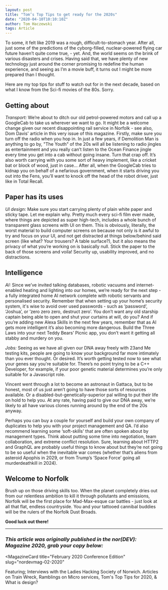 ```yaml
---
layout: post
title: "Tom’s Top Tips to get ready for the 2020s"
date: "2020-04-10T10:10:10Z"
author: Tom Haczewski
tags: Article
---
```


To some, it felt like 2019 was a rough, difficult-to-stomach year. After all, just some of the predictions of the cyborg-filled, nuclear-powered flying car future haven’t quite come true, - yet. And, the world seems on the brink of various disasters and crises. Having said that, we have plenty of new technology just around the corner promising to redefine the human experience, and seeing as I’m a movie buff, it turns out I might be more prepared than I thought.

Here are my top tips for stuff to watch out for in the next decade, based on what I know from the Sci-fi movies of the 80s. Sorry.

## Getting about

_Transport:_ We’re about to ditch our old petrol-powered motors and call up a GoogleCab to take us wherever we want to go. It might be a welcome change given our recent disappointing rail service in Norfolk - see also, Dom Davis' article in this very issue of this magazine. Firstly, make sure you turn off the radio when you hop in. In just a few years, if Demolition Man is anything to go by, "The Youth" of the 20s will all be listening to radio jingles as entertainment and you really can’t listen to the Ocean Finance jingle every time you get into a cab without going insane. Turn that crap off. It’s also worth carrying with you some sort of heavy implement, like a cricket bat or block of wood, just in case… After all, when the GoogleCab tries to kidnap you on behalf of a nefarious government, when it starts driving you out into the Fens, you’ll want to knock off the head of the robot driver, just like in Total Recall.

## Paper has its uses

_UI design:_ Make sure you start carrying plenty of plain white paper and sticky tape. Let me explain why. Pretty much every sci-fi film ever made, where things are depicted as super high-tech, includes a whole bunch of transparent glass screens with UI on them. This is obviously, literally, the worst material to build computer screens on because not only is it awful to try and focus on your UI, and not get distracted at things below/behind said screen (like what? Your trousers? A table surface?), but it also means the privacy of what you’re working on is basically null. Stick the paper to the back of those screens and voila! Security up, usability improved, and no distractions.

## Intelligence

_AI:_ Since we’ve invited talking databases, robotic vacuums and internet-enabled heating and lighting into our homes, we’re ready for the next step - a fully integrated home AI network complete with robotic servants and personalised security. Remember that when setting up your home’s security system, it's wise to avoid over used passwords - such as ‘password’, ‘Joshua’, or ‘zero zero zero, destruct zero’. You don’t want any old starship captain being able to open and shut your curtains at will, do you? And if you’re adding new Alexa Skills in the next few years, remember that as AI gets more intelligent it’s also becoming more dangerous.  Build the Three Laws into your next Teddy Bears’ Picnic app, you don’t want it getting all stabby and murdery on you.

_Jobs:_ Seeing as we have all given our DNA away freely with 23and Me testing kits, people are going to know your background far more intimately than you ever thought. Or desired. It’s worth getting tested now to see what your genes say you're suitable for. There’s no point trying to be a C++ Developer, for example, if your poor genetic material determines you’re only suitable for a Javascript role.

Vincent went through a lot to become an astronaut in Gattaca, but to be honest, most of us just aren’t going to have those sorts of resources available. Or a disabled-but-genetically-superior pal willing to put their life on hold to help you. At any rate, having paid to give our DNA away, we’re likely to all have various clones running around by the end of the 20s anyway.

Perhaps you can buy a couple for yourself and build your own company of duplicates to help you with your project management and QA. I’d also recommend learning some ‘soft-skills' that are often spoken about by management types. Think about putting some time into negotiation, team collaboration, and extreme conflict resolution. Sure, learning about HTTP2 and GraphQL are probably useful things to know about but they’re not going to be so useful when the inevitable war comes (whether that’s aliens from asteroid Apophis in 2029, or from Trump’s ‘Space Force’ going all murderdeathkill in 2024).

## Welcome to Norfolk

Brush up on those driving skills too. When the planet completely dries out from our relentless ambition to kill it through pollutants and emissions, Norfolk will be the first place for Mad-Max-esque car battles - just look at all that flat, endless countryside. You and your tattooed cannibal buddies will be the rulers of the Norfolk Dust Broads.

**Good luck out there!**

---

### _This article was originally published in the nor(DEV): Magazine 2020, grab your copy below:_


<MagazineCard
  title="February 2020 Conference Edition"
  slug="nordevmag-02-2020"
>
  <p>
    Featuring; Interviews with the Ladies Hacking Society of
    Norwich. Articles on Train Wreck, Ramblings on Micro services,
    Tom's Top Tips for 2020, &amp; What is design?
  </p>
</MagazineCard>